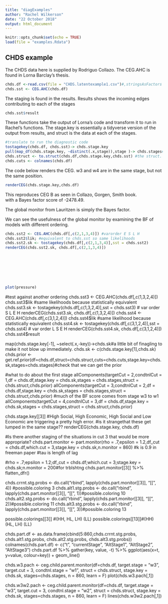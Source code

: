 ```yaml
---
title: "diagExamples"
author: "Rachel Wilkerson"
date: "22 October 2018"
output: html_document
---
```


```r
knitr::opts_chunk$set(echo = TRUE)
load(file = "examples.Rdata")
```

## CHDS example

The CHDS data here is supplied by Rodriguo Collazo. The CEG.AHC is found in Lorna Barclay's thesis.
```r
chds.df <-read.csv(file = "CHDS.latentexample1.csv")#,stringsAsFactors = F) #note: sst requires factors
chds.sst <- CEG.AHC(chds.df)
```

The staging is found in the results. Results shows the incoming edges contributing to each of the stages
```r
chds.sst$result
```

These functions take the output of Lorna's code and transform it to run in Rachel's functions. The stage.key is essentially a tidyverse version of the output from results, and struct is the data at each of the stages. 

```r
#translate to run the diagnostic code 
tostagekey(chds.df, chds.sst)-> chds.stage.key
pull(map_df(chds.stage.key, ~distinct(.x,stage)),stage )-> chds.stages#the stages
chds.struct <- to.struct(chds.df,chds.stage.key,chds.sst) #the struct. a weird name for the data results of the AHC alg
chds.cuts <- colnames(chds.df)
```

The code below renders the CEG. w3 and w4 are in the same stage, but not the same position.
```r
renderCEG(chds.stage.key,chds.df)
```


This reproduces CEG B as seen in Collazo, Gorgen, Smith book.  
with a Bayes factor score of -2478.49.

The global monitor from Lauritzen is simply the Bayes factor. 

We can see the usefulness of the global monitor by examining the BF of models with different ordering.
```r
chds.sst2 <- CEG.AHC(chds.df[,c(2,1,3,4)]) #varorder E S L H 
chds.sst2$lik; #equivalent to chds.sst so same likelihoods 
chds.sst2.sk <- tostagekey(chds.df[,c(2,1,3,4)],sst = chds.sst2)
renderCEG(chds.sst2.sk, chds.df[,c(2,1,3,4)])
```

```r
```

```r
```

```r
```

```r
```

```r
```

```r
```

```r
```

```r
plot(pressure)
```







#test against another ordering
chds.sst3 <- CEG.AHC(chds.df[,c(1,3,2,4)])
chds.sst3$lik #same likelihoods because statistically equivalent
chds.sst3.sk <- tostagekey(chds.df[,c(1,3,2,4)],sst = chds.sst3) # var order S L E H 
renderCEG(chds.sst3.sk, chds.df[,c(1,3,2,4)])
chds.sst4 <- CEG.AHC(chds.df[,c(3,1,2,4)])
chds.sst4$lik #same likelihood because statistically equivalent
chds.sst4.sk <- tostagekey(chds.df[,c(3,1,2,4)],sst = chds.sst4) # var order L S E H 
renderCEG(chds.sst4.sk, chds.df[,c(3,1,2,4)])
chds.sst4$result

map(chds.stage.key[-1], ~select(.x,-key))->chds.sk#a little bit of finagling to make it not blow up immediately.
chds.sk <- c(chds.stage.key[1],chds.sk)
chds.prior <-get.ref.prior(df=chds.df,struct=chds.struct,cuts=chds.cuts,stage.key=chds.sk,stages=chds.stages)#check that we can get the prior

#what to do about the first stage
allComponents(targetCut = 2,condtnlCut = 1,df = chds.df,stage.key = chds.sk,stages = chds.stages,struct = chds.struct,chds.prior)
allComponents(targetCut = 3,condtnlCut = 2,df = chds.df,stage.key = chds.sk,stages = chds.stages,struct = chds.struct,chds.prior)
#much of the BF score comes from stage w3 to w1
allComponents(targetCut = 4,condtnlCut = 3,df = chds.df,stage.key = chds.sk,stages = chds.stages,struct = chds.struct,chds.prior)

chds.stage.key[[3]] #High Social, High Economic, High Social and Low Economic are triggering a pretty high error.
#is it strangethat these get lumped in the same stage??
renderCEG(chds.stage.key, chds.df)

#Is there another staging of the situations in cut 3 that would be more appropriate? 
chds.part.monitor <- part.monitor(rho = .7,epsilon = 1.2,df_cut = chds.df,which.cut = 3,stage.key = chds.sk,n.monitor = 860)
#k is 0.9 in freeman paper
#tau is length of lag

#rho = .7;epsilon = 1.2;df_cut = chds.df;which.cut = 3;stage.key = chds.sk;n.monitor = 200#for trblshtng
chds.part.monitor[[3]] %>%
  flatten_dfr()

chds.crrnt.stg.probs <- do.call("rbind", lapply(chds.part.monitor[[3]], "[[", 4)) #possible.coloring 3
chds.alt1.stg.probs <- do.call("rbind", lapply(chds.part.monitor[[3]], "[[", 1))#possible.coloring 10
chds.alt2.stg.probs <- do.call("rbind", lapply(chds.part.monitor[[3]], "[[", 2))#possible.coloring 11
chds.alt3.stg.probs <- do.call("rbind", lapply(chds.part.monitor[[3]], "[[", 3))#possible.coloring 13

possible.colorings[[3]] #(HH, HL, LH) (LL)
possible.colorings[[13]]#(HH) (HL, LH) (LL)

chds.part.df <- as.data.frame(cbind(5:860,chds.crrnt.stg.probs, chds.alt1.stg.probs, chds.alt2.stg.probs, chds.alt3.stg.probs))
colnames(chds.part.df) <- c("t", "currentStage", "AltStage1", "AltStage2", "AltStage3")
chds.part.df %>% 
  gather(key, value, -t) %>%
  ggplot(aes(x=t, y=value, colour=key)) + geom_line()

chds.w3.pach <- ceg.child.parent.monitor(df=chds.df,
                         target.stage = "w3",
                         target.cut = 3, 
                         condtnl.stage = "w1",
                         struct = chds.struct,
                         stage.key = chds.sk, 
                         stages=chds.stages,
                         n = 860,
                         learn = F)
plot(chds.w3.pach[,1])

chds.w3w2.pach <- ceg.child.parent.monitor(df=chds.df,
                                         target.stage = "w3",
                                         target.cut = 3, 
                                         condtnl.stage = "w2",
                                         struct = chds.struct,
                                         stage.key = chds.sk, 
                                         stages=chds.stages,
                                         n = 860,
                                         learn = F)
lines(chds.w3w2.pach[,1])


